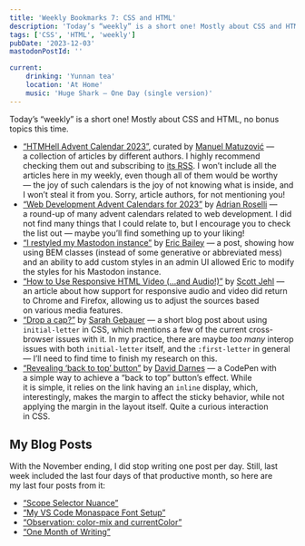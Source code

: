 ```yaml
---
title: 'Weekly Bookmarks 7: CSS and HTML'
description: 'Today’s “weekly” is a short one! Mostly about CSS and HTML, no bonus topics this time.'
tags: ['CSS', 'HTML', 'weekly']
pubDate: '2023-12-03'
mastodonPostId: ''

current:
    drinking: 'Yunnan tea'
    location: 'At Home'
	music: 'Huge Shark – One Day (single version)'
---
```


Today’s “weekly” is a short one! Mostly about CSS and HTML, no bonus topics this time.

- [“HTMHell Advent Calendar 2023”](https://www.htmhell.dev/adventcalendar/), curated by [Manuel Matuzović](https://www.matuzo.at/) — a collection of articles by different authors. I highly recommend checking them out and subscribing to [its RSS](https://www.htmhell.dev/feed_advent.xml). I won’t include all the articles here in my weekly, even though all of them would be worthy — the joy of such calendars is the joy of not knowing what is inside, and I won’t steal it from you. Sorry, article authors, for not mentioning you!
- [“Web Development Advent Calendars for 2023”](https://adrianroselli.com/2023/12/web-development-advent-calendars-for-2023.html) by [Adrian Roselli](https://adrianroselli.com/) — a round-up of many advent calendars related to web development. I did not find many things that I could relate to, but I encourage you to check the list out — maybe you’ll find something up to your liking!
- [“I restyled my Mastodon instance”](https://ericwbailey.website/published/i-restyled-my-mastodon-instance/) by [Eric Bailey](https://ericwbailey.website/) — a post, showing how using BEM classes (instead of some generative or abbreviated mess) and an ability to add custom styles in an admin UI allowed Eric to modify the styles for his Mastodon instance.
- [“How to Use Responsive HTML Video (…and Audio!)”](https://scottjehl.com/posts/using-responsive-video/) by [Scott Jehl](https://scottjehl.com/) — an article about how support for responsive audio and video did return to Chrome and Firefox, allowing us to adjust the sources based on various media features.
- [“Drop a cap?”](https://www.sarahgebauer.com/post/day-2-drop-a-cap/) by [Sarah Gebauer](https://www.sarahgebauer.com/) — a short blog post about using `initial-letter` in CSS, which mentions a few of the current cross-browser issues with it. In my practice, there are maybe _too many_ interop issues with both `initial-letter` itself, and the `:first-letter` in general — I’ll need to find time to finish my research on this.
- [“Revealing ‘back to top’ button”](https://codepen.io/daviddarnes/pen/JjxmLpb?editors=0100) by [David Darnes](https://darn.es/) — a CodePen with a simple way to achieve a “back to top” button’s effect. While it is simple, it relies on the link having an `inline` display, which, interestingly, makes the margin to affect the sticky behavior, while not applying the margin in the layout itself. Quite a curious interaction in CSS.

## My Blog Posts

With the November ending, I did stop writing one post per day. Still, last week included the last four days of that productive month, so here are my last four posts from it:

- [“Scope Selector Nuance”](/scope-selector-nuance/)
- [“My VS Code Monaspace Font Setup”](/vs-code-monaspace-setup/)
- [“Observation: color-mix and currentColor”](/color-mix-current-color/)
- [“One Month of Writing”](/one-month-of-writing/)
